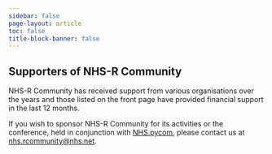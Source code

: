 ```yaml
---
sidebar: false
page-layout: article
toc: false
title-block-banner: false
---
```


## Supporters of NHS-R Community

NHS-R Community has received support from various organisations over the years and those listed on the front page have provided financial support in the last 12 months.

If you wish to sponsor NHS-R Community for its activities or the conference, held in conjunction with [NHS.pycom](https://nhs-pycom.net/), please contact us at [nhs.rcommunity@nhs.net](mailto:nhs.rcommunity@nhs.net).